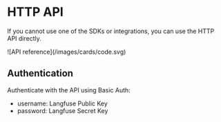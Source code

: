 # HTTP API


If you cannot use one of the SDKs or integrations, you can use the HTTP API directly.

<Cards num={3}>
  <Card
    href="https://api-reference.langfuse.com/"
    title="API reference"
    image
    arrow
  >
    ![API reference](/images/cards/code.svg)
  </Card>
</Cards>

## Authentication

Authenticate with the API using Basic Auth:

- username: Langfuse Public Key
- password: Langfuse Secret Key
